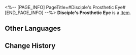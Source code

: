 <%-- [PAGE_INFO]
PageTitle=#Disciple's Prosthetic Eye#
[END_PAGE_INFO] --%>
{{Item Infobox
|id          = 31131
|image       = Item Disciple's Prosthetic Eye.png
|type        = 
|invCategory = Relics
|rarity      = 2
|effect      = 
|description = An ingenium eye that once belonged to someone. After being expelled from its owner's body, it is now completely useless.
|source1     = [[Cavern of Corrosion: Alchemy Commission]]
}}
'''Disciple's Prosthetic Eye''' is a [[Item]].

==Other Languages==
{{Other Languages
|en   = Disciple's Prosthetic Eye
|zhs  = 莳者的复明义眼
|zht  = 蒔者的復明義眼
|ja   = 蒔者の光をもたらす義眼
|ko   = 제자에게 빛을 가져다준 의안
|es   = Ojo prostético de la discípula
|fr   = Prothèse oculaire de Disciple
|ru   = Искусственный глаз ученика
|th   = Disciple's Prosthetic Eye
|vi   = Mắt Giả Phục Minh Của Môn Đồ
|de   = Augenprothese der Jüngerin
|id   = Disciple's Prosthetic Eye
|pt   = Olho Protético da Discípula
}}

==Change History==
{{Change History|2.0}}